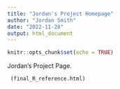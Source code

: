 ```yaml
---
title: "Jordan's Project Homepage"
author: "Jordan Smith"
date: "2022-11-28"
output: html_document
---
```


```r
knitr::opts_chunk$set(echo = TRUE)
```

Jordan's Project Page.

```r
 (final_R_reference.html)
```